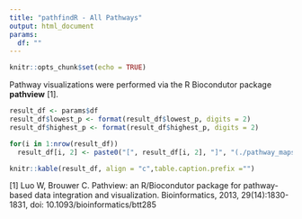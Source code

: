 ```yaml
---
title: "pathfindR - All Pathways"
output: html_document
params:
  df: ""
---
```


```r
knitr::opts_chunk$set(echo = TRUE)
```

Pathway visualizations were performed via the R Biocondutor package __pathview__ [1].

```r
result_df <- params$df
result_df$lowest_p <- format(result_df$lowest_p, digits = 2)
result_df$highest_p <- format(result_df$highest_p, digits = 2)

for(i in 1:nrow(result_df))
  result_df[i, 2] <- paste0("[", result_df[i, 2], "]", "(./pathway_maps/", result_df[i, 1],".", result_df[i, 2],".png)")

knitr::kable(result_df, align = "c",table.caption.prefix ="")
```

[1] Luo W, Brouwer C. Pathview: an R/Biocondutor package for pathway-based data integration and visualization. Bioinformatics, 2013, 29(14):1830-1831, doi: 10.1093/bioinformatics/btt285
